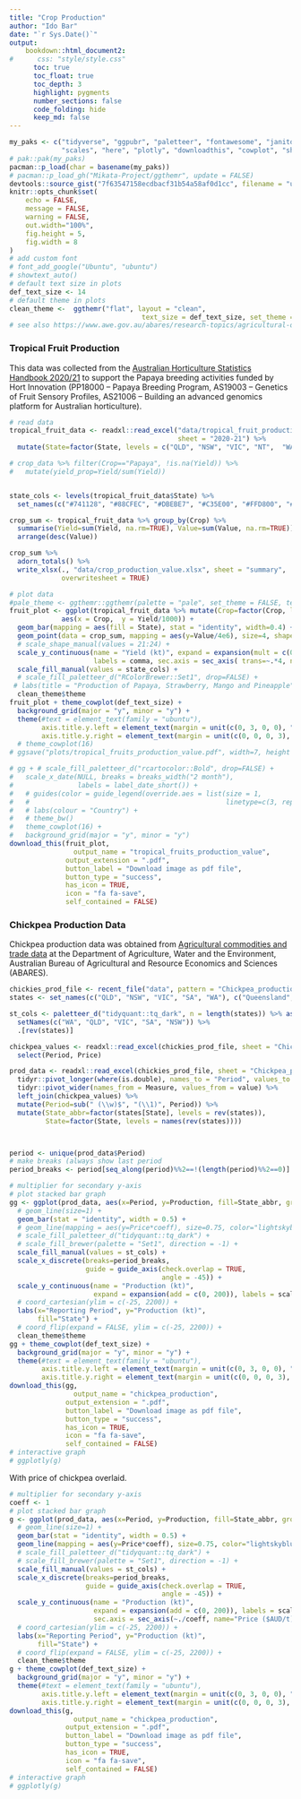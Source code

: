 ```yaml
---
title: "Crop Production"
author: "Ido Bar"
date: "`r Sys.Date()`"
output: 
    bookdown::html_document2:
#      css: "style/style.css"
      toc: true
      toc_float: true
      toc_depth: 3
      highlight: pygments
      number_sections: false
      code_folding: hide
      keep_md: false
---
```


```r
my_paks <- c("tidyverse", "ggpubr", "paletteer", "fontawesome", "janitor", "pacman",
             "scales", "here", "plotly", "downloadthis", "cowplot", "showtext", "Mikata-Project/ggthemr")
# pak::pak(my_paks)
pacman::p_load(char = basename(my_paks))
# pacman::p_load_gh("Mikata-Project/ggthemr", update = FALSE)
devtools::source_gist("7f63547158ecdbacf31b54a58af0d1cc", filename = "util.R")
knitr::opts_chunk$set(
	echo = FALSE,
	message = FALSE,
	warning = FALSE,
	out.width="100%",
	fig.height = 5,
	fig.width = 8
)
# add custom font
# font_add_google("Ubuntu", "ubuntu")
# showtext_auto()
# default text size in plots
def_text_size <- 14
# default theme in plots
clean_theme <-  ggthemr("flat", layout = "clean", 
                                 text_size = def_text_size, set_theme = FALSE)
# see also https://www.awe.gov.au/abares/research-topics/agricultural-outlook/data#2021

```

### Tropical Fruit Production
This data was collected from the [Australian Horticulture Statistics Handbook 2020/21](https://www.horticulture.com.au/growers/help-your-business-grow/research-reports-publications-fact-sheets-and-more/grower-resources/ha18002-assets/australian-horticulture-statistics-handbook) to support the Papaya breeding activities funded by Hort Innovation (PP18000 -- Papaya Breeding Program, AS19003 -- Genetics of Fruit Sensory Profiles, AS21006 -- Building an advanced genomics platform for Australian horticulture).

```r
# read data
tropical_fruit_data <- readxl::read_excel("data/tropical_fruit_production_value.xlsx", 
                                          sheet = "2020-21") %>% 
  mutate(State=factor(State, levels = c("QLD", "NSW", "VIC", "NT",  "WA", "TAS", "SA")))

# crop_data %>% filter(Crop=="Papaya", !is.na(Yield)) %>% 
#   mutate(yield_prop=Yield/sum(Yield)) 


state_cols <- levels(tropical_fruit_data$State) %>% 
  set_names(c("#741128", "#88CFEC", "#DBEBE7", "#C35E00", "#FFD800", "#0645AD", "#FF0000"), .)

crop_sum <- tropical_fruit_data %>% group_by(Crop) %>% 
  summarise(Yield=sum(Yield, na.rm=TRUE), Value=sum(Value, na.rm=TRUE)) %>%
  arrange(desc(Value)) 

crop_sum %>% 
  adorn_totals() %>% 
  write_xlsx(., "data/crop_production_value.xlsx", sheet = "summary", 
             overwritesheet = TRUE)

```

```r
# plot data
#pale_theme <- ggthemr::ggthemr(palette = "pale", set_theme = FALSE, text_size = 16)
fruit_plot <- ggplot(tropical_fruit_data %>% mutate(Crop=factor(Crop, levels = rev(crop_sum$Crop))), 
             aes(x = Crop,  y = Yield/1000)) +
  geom_bar(mapping = aes(fill = State), stat = "identity", width=0.4) + 
  geom_point(data = crop_sum, mapping = aes(y=Value/4e6), size=4, shape = 24, fill = "lightskyblue") +
  # scale_shape_manual(values = 21:24) + 
  scale_y_continuous(name = "Yield (kt)", expand = expansion(mult = c(0, .1)),
                     labels = comma, sec.axis = sec_axis( trans=~.*4, name="Value (M$)")) +
  scale_fill_manual(values = state_cols) +
  # scale_fill_paletteer_d("RColorBrewer::Set1", drop=FALSE) + 
 # labs(title = "Production of Papaya, Strawberry, Mango and Pineapple")  +
  clean_theme$theme
fruit_plot + theme_cowplot(def_text_size) +
  background_grid(major = "y", minor = "y") +
  theme(#text = element_text(family = "ubuntu"),
        axis.title.y.left = element_text(margin = unit(c(0, 3, 0, 0), "mm")),
        axis.title.y.right = element_text(margin = unit(c(0, 0, 0, 3), "mm")))
  # theme_cowplot(16)
# ggsave("plots/tropical_fruits_production_value.pdf", width=7, height = 5)

# gg + # scale_fill_paletteer_d("rcartocolor::Bold", drop=FALSE) +
#   scale_x_date(NULL, breaks = breaks_width("2 month"),
#                labels = label_date_short()) +
#   # guides(color = guide_legend(override.aes = list(size = 1, 
#   #                                                 linetype=c(3, rep(1, nlevels(comparative_vacs_data$Country)-1)))) ) +
#   # labs(colour = "Country") + 
#   # theme_bw()
#   theme_cowplot(16) +
#   background_grid(major = "y", minor = "y") 
download_this(fruit_plot,
                output_name = "tropical_fruits_production_value",
              output_extension = ".pdf",
              button_label = "Download image as pdf file",
              button_type = "success",
              has_icon = TRUE,
              icon = "fa fa-save",
              self_contained = FALSE)
```


### Chickpea Production Data
Chickpea production data was obtained from [Agricultural commodities and trade data](https://www.awe.gov.au/abares/research-topics/agricultural-outlook/data#australian-crop-report-data) at the Department of Agriculture, Water and the Environment, Australian Bureau of Agricultural and Resource Economics and Sciences (ABARES).

```r
chickies_prod_file <- recent_file("data", pattern = "Chickpea_production_.+.xlsx")
states <- set_names(c("QLD", "NSW", "VIC", "SA", "WA"), c("Queensland", "New South Wales", "Victoria", "South Australia", "Western Australia"))

st_cols <- paletteer_d("tidyquant::tq_dark", n = length(states)) %>% as.character() %>% 
  setNames(c("WA", "QLD", "VIC", "SA", "NSW")) %>% 
  .[rev(states)]

chickpea_values <- readxl::read_excel(chickies_prod_file, sheet = "Chickpea_prices_yr") %>% 
  select(Period, Price)

prod_data <- readxl::read_excel(chickies_prod_file, sheet = "Chickpea_prod_updated") %>% 
  tidyr::pivot_longer(where(is.double), names_to = "Period", values_to = "value") %>% 
  tidyr::pivot_wider(names_from = Measure, values_from = value) %>% 
  left_join(chickpea_values) %>% 
  mutate(Period=sub(" (\\w)$", "(\\1)", Period)) %>% 
  mutate(State_abbr=factor(states[State], levels = rev(states)),
         State=factor(State, levels = names(rev(states)))) 



period <- unique(prod_data$Period)
# make breaks (always show last period
period_breaks <- period[seq_along(period)%%2==!(length(period)%%2==0)]


```

```r
# multiplier for secondary y-axis
# plot stacked bar graph
gg <- ggplot(prod_data, aes(x=Period, y=Production, fill=State_abbr, group=State_abbr)) +
  # geom_line(size=1) +
  geom_bar(stat = "identity", width = 0.5) +
  # geom_line(mapping = aes(y=Price*coeff), size=0.75, color="lightskyblue4") +
  # scale_fill_paletteer_d("tidyquant::tq_dark") + 
  # scale_fill_brewer(palette = "Set1", direction = -1) +
  scale_fill_manual(values = st_cols) +
  scale_x_discrete(breaks=period_breaks,
                   guide = guide_axis(check.overlap = TRUE,
                                      angle = -45)) +
  scale_y_continuous(name = "Production (kt)",
                     expand = expansion(add = c(0, 200)), labels = scales::comma) + # ggsci, category10_d3 ; ggthemes, wsj_colors6 ; "RColorBrewer::Set1"
  # coord_cartesian(ylim = c(-25, 2200)) + 
  labs(x="Reporting Period", y="Production (kt)", 
       fill="State") +
  # coord_flip(expand = FALSE, ylim = c(-25, 2200)) +
  clean_theme$theme
gg + theme_cowplot(def_text_size) +
  background_grid(major = "y", minor = "y") +
  theme(#text = element_text(family = "ubuntu"),
        axis.title.y.left = element_text(margin = unit(c(0, 3, 0, 0), "mm")),
        axis.title.y.right = element_text(margin = unit(c(0, 0, 0, 3), "mm")))
download_this(gg,
                output_name = "chickpea_production",
              output_extension = ".pdf",
              button_label = "Download image as pdf file",
              button_type = "success",
              has_icon = TRUE,
              icon = "fa fa-save",
              self_contained = FALSE)
# interactive graph
# ggplotly(g)
```

With price of chickpea overlaid.

```r
# multiplier for secondary y-axis
coeff <- 1
# plot stacked bar graph
g <- ggplot(prod_data, aes(x=Period, y=Production, fill=State_abbr, group=State_abbr)) +
  # geom_line(size=1) +
  geom_bar(stat = "identity", width = 0.5) +
  geom_line(mapping = aes(y=Price*coeff), size=0.75, color="lightskyblue4") +
  # scale_fill_paletteer_d("tidyquant::tq_dark") + 
  # scale_fill_brewer(palette = "Set1", direction = -1) +
  scale_fill_manual(values = st_cols) +
  scale_x_discrete(breaks=period_breaks,
                   guide = guide_axis(check.overlap = TRUE,
                                      angle = -45)) +
  scale_y_continuous(name = "Production (kt)",
                     expand = expansion(add = c(0, 200)), labels = scales::comma,
                     sec.axis = sec_axis(~./coeff, name="Price ($AUD/t)", labels = scales::comma)) + # ggsci, category10_d3 ; ggthemes, wsj_colors6 ; "RColorBrewer::Set1"
  # coord_cartesian(ylim = c(-25, 2200)) + 
  labs(x="Reporting Period", y="Production (kt)", 
       fill="State") +
  # coord_flip(expand = FALSE, ylim = c(-25, 2200)) +
  clean_theme$theme
g + theme_cowplot(def_text_size) +
  background_grid(major = "y", minor = "y") +
  theme(#text = element_text(family = "ubuntu"),
        axis.title.y.left = element_text(margin = unit(c(0, 3, 0, 0), "mm")),
        axis.title.y.right = element_text(margin = unit(c(0, 0, 0, 3), "mm")))
download_this(g,
                output_name = "chickpea_production",
              output_extension = ".pdf",
              button_label = "Download image as pdf file",
              button_type = "success",
              has_icon = TRUE,
              icon = "fa fa-save",
              self_contained = FALSE)
# interactive graph
# ggplotly(g)
```






